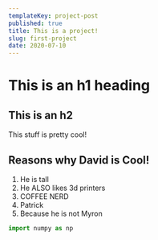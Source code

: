 ```yaml
---
templateKey: project-post
published: true
title: This is a project!
slug: first-project
date: 2020-07-10
---
```


# This is an h1 heading

## This is an h2

This stuff is pretty cool!

## Reasons why David is Cool!

1. He is tall
2. He ALSO likes 3d printers
3. COFFEE NERD
4. Patrick
5. Because he is not Myron

```python
import numpy as np
```
